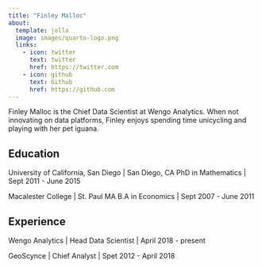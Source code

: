 ```yaml
---
title: "Finley Malloc"
about:
  template: jolla
  image: images/quarto-logo.png
  links:
    - icon: twitter
      text: twitter
      href: https://twitter.com
    - icon: github
      text: Github
      href: https://github.com
---
```


Finley Malloc is the Chief Data Scientist at Wengo Analytics. When not innovating on data platforms, Finley enjoys spending time unicycling and playing with her pet iguana.

## Education

University of California, San Diego | San Diego, CA
PhD in Mathematics | Sept 2011 - June 2015

Macalester College | St. Paul MA
B.A in Economics | Sept 2007 - June 2011

## Experience

Wengo Analytics | Head Data Scientist | April 2018 - present

GeoScynce | Chief Analyst | Spet 2012 - April 2018
